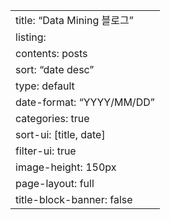 ---
title: "Data Mining 블로그"
listing:
  contents: posts
  sort: "date desc"
  type: default
  date-format: "YYYY/MM/DD"
  categories: true
  sort-ui: [title, date]
  filter-ui: true
  image-height: 150px
page-layout: full
title-block-banner: false
---